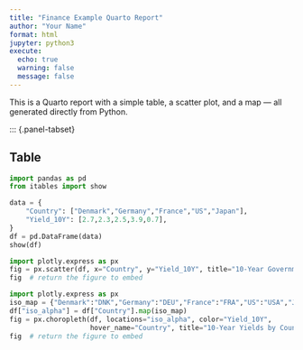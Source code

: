 ```yaml
---
title: "Finance Example Quarto Report"
author: "Your Name"
format: html
jupyter: python3
execute:
  echo: true
  warning: false
  message: false
---
```


This is a Quarto report with a simple table, a scatter plot, and a map — all generated directly from Python.

::: {.panel-tabset}

## Table

```python
import pandas as pd
from itables import show

data = {
    "Country": ["Denmark","Germany","France","US","Japan"],
    "Yield_10Y": [2.7,2.3,2.5,3.9,0.7],
}
df = pd.DataFrame(data)
show(df)
```

```python
import plotly.express as px
fig = px.scatter(df, x="Country", y="Yield_10Y", title="10-Year Government Bond Yields")
fig  # return the figure to embed
```

```python
import plotly.express as px
iso_map = {"Denmark":"DNK","Germany":"DEU","France":"FRA","US":"USA","Japan":"JPN"}
df["iso_alpha"] = df["Country"].map(iso_map)
fig = px.choropleth(df, locations="iso_alpha", color="Yield_10Y",
                    hover_name="Country", title="10-Year Yields by Country")
fig  # return the figure to embed
```